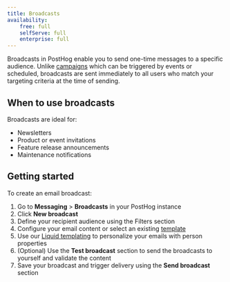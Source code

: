 ```yaml
---
title: Broadcasts
availability:
    free: full
    selfServe: full
    enterprise: full
---
```


Broadcasts in PostHog enable you to send one-time messages to a specific audience. Unlike [campaigns](/docs/messaging/campaigns) which can be triggered by events or scheduled, broadcasts are sent immediately to all users who match your targeting criteria at the time of sending.

## When to use broadcasts

Broadcasts are ideal for:

- Newsletters
- Product or event invitations
- Feature release announcements
- Maintenance notifications

## Getting started

To create an email broadcast:

1. Go to **Messaging** > **Broadcasts** in your PostHog instance
2. Click **New broadcast**
3. Define your recipient audience using the Filters section
4. Configure your email content or select an existing [template](/docs/messaging/message-templates)
5. Use our [Liquid templating](/docs/messaging/liquid-templating) to personalize your emails with person properties
6. (Optional) Use the **Test broadcast** section to send the broadcasts to yourself and validate the content
7. Save your broadcast and trigger delivery using the **Send broadcast** section
